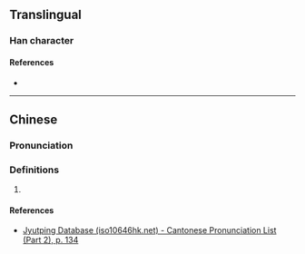 {{character info}}
==Translingual==

===Han character===
{{Han char|rn=76|rad=欠|as=07|sn=11|four=27282|canj=XYBNO,YBNO|ids=⿰⿱[[卜|⺊]][[𠕁]][[欠]]}}

====References====
* {{Han ref|kx=0567.380|dkj=16082|dj=0956.120|hdz=32140.010|uh=6B33|ud=27443|bh=D5D7|bd=54743}}

----

==Chinese==
{{zh-forms}}

===Pronunciation===
{{zh-pron
|m=kuì
|c=wai2
|cat=
}}

===Definitions===
{{zh-hanzi}}

# {{rfdef|zh}}

====References====
*[http://www.iso10646hk.net/jp/document/download.jsp Jyutping Database (iso10646hk.net) - Cantonese Pronunciation List (Part 2), p. 134]